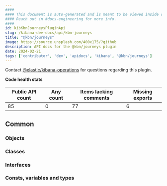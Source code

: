 ```yaml
---
####
#### This document is auto-generated and is meant to be viewed inside our experimental, new docs system.
#### Reach out in #docs-engineering for more info.
####
id: kibKbnJourneysPluginApi
slug: /kibana-dev-docs/api/kbn-journeys
title: "@kbn/journeys"
image: https://source.unsplash.com/400x175/?github
description: API docs for the @kbn/journeys plugin
date: 2024-02-21
tags: ['contributor', 'dev', 'apidocs', 'kibana', '@kbn/journeys']
---
```




Contact [@elastic/kibana-operations](https://github.com/orgs/elastic/teams/kibana-operations) for questions regarding this plugin.

**Code health stats**

| Public API count  | Any count | Items lacking comments | Missing exports |
|-------------------|-----------|------------------------|-----------------|
| 85 | 0 | 77 | 6 |

## Common

### Objects
<DocDefinitionList data={kbnJourneysObj.common.objects}/>

### Classes
<DocDefinitionList data={kbnJourneysObj.common.classes}/>

### Interfaces
<DocDefinitionList data={kbnJourneysObj.common.interfaces}/>

### Consts, variables and types
<DocDefinitionList data={kbnJourneysObj.common.misc}/>

